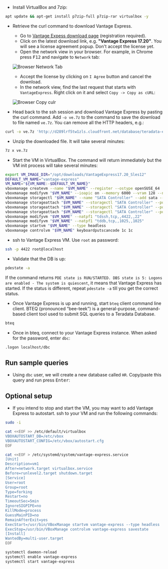 
* Install VirtualBox and 7zip:
```bash
apt update && apt-get install p7zip-full p7zip-rar virtualbox -y
```
* Retrieve the curl command to download Vantage Express.
    * Go to [Vantage Expess download page](https://downloads.teradata.com/download/database/teradata-express-for-vmware-player) (registration required).
    * Click on the latest download link, e.g. **"Vantage Express 17.20"**. You will see a license agreement popup. Don't accept the license yet.
    * Open the network view in your browser. For example, in Chrome press <kbd>F12</kbd> and navigate to `Network` tab:

    ![Browser Network Tab](../images/browser.network.png)

    * Accept the license by clicking on `I Agree` button and cancel the download.
    * In the network view, find the last request that starts with `VantageExpress`. Right click on it and select `Copy -> Copy as cURL`:

    ![Browser Copy culr](../images/browser.copy.curl.png)
* Head back to the ssh session and download Vantage Express by pasting the curl command. Add `-o ve.7z` to the command to save the download to file named `ve.7z`. You can remove all the HTTP headers, e.g.:

```bash
curl -o ve.7z 'http://d289lrf5tw1zls.cloudfront.net/database/teradata-express/VantageExpress17.20_Sles12_202108300444.7z?Expires=1638719978&Signature=GKBkNvery_long_signature__&Key-Pair-Id=********************'
```

* Unzip the downloaded file. It will take several minutes:

```bash
7z x ve.7z
```
* Start the VM in VirtualBox. The command will return immediately but the VM init process will take several minutes:

```bash
export VM_IMAGE_DIR="/opt/downloads/VantageExpress17.20_Sles12"
DEFAULT_VM_NAME="vantage-express"
VM_NAME="${VM_NAME:-$DEFAULT_VM_NAME}"
vboxmanage createvm --name "$VM_NAME" --register --ostype openSUSE_64
vboxmanage modifyvm "$VM_NAME" --ioapic on --memory 6000 --vram 128 --nic1 nat --cpus 4
vboxmanage storagectl "$VM_NAME" --name "SATA Controller" --add sata --controller IntelAhci
vboxmanage storageattach "$VM_NAME" --storagectl "SATA Controller" --port 0 --device 0 --type hdd --medium  "$(find $VM_IMAGE_DIR -name '*disk1*')"
vboxmanage storageattach "$VM_NAME" --storagectl "SATA Controller" --port 1 --device 0 --type hdd --medium  "$(find $VM_IMAGE_DIR -name '*disk2*')"
vboxmanage storageattach "$VM_NAME" --storagectl "SATA Controller" --port 2 --device 0 --type hdd --medium  "$(find $VM_IMAGE_DIR -name '*disk3*')"
vboxmanage modifyvm "$VM_NAME" --natpf1 "tdssh,tcp,,4422,,22"
vboxmanage modifyvm "$VM_NAME" --natpf1 "tddb,tcp,,1025,,1025"
vboxmanage startvm "$VM_NAME" --type headless
vboxmanage controlvm "$VM_NAME" keyboardputscancode 1c 1c
```
* ssh to Vantage Express VM. Use `root` as password:

```bash
ssh -p 4422 root@localhost
```
* Validate that the DB is up:
```bash
pdestate -a
```

If the command returns `PDE state is RUN/STARTED. DBS state is 5: Logons are enabled - The system is quiescent`, it means that Vantage Express has started.
If the status is different, repeat `pdestate -a` till you get the correct status.

* Once Vantage Express is up and running, start `bteq` client command line client. BTEQ (pronounced “bee-teek”) is a general-purpose, command-based client tool used to submit SQL queries to a Teradata Database.

```bash
bteq
```
* Once in bteq, connect to your Vantage Express instance. When asked for the password, enter `dbc`:
 
```bash
.logon localhost/dbc
```

## Run sample queries

* Using `dbc` user, we will create a new database called `HR`. Copy/paste this query and run press <kbd>Enter</kbd>:

<GettingStartedQueries />

## Optional setup

* If you intend to stop and start the VM, you may want to add Vantage Express to autostart. ssh to your VM and run the following commands:

```bash
sudo -i

cat <<EOF >> /etc/default/virtualbox
VBOXAUTOSTART_DB=/etc/vbox
VBOXAUTOSTART_CONFIG=/etc/vbox/autostart.cfg
EOF

cat <<EOF > /etc/systemd/system/vantage-express.service
[Unit]
Description=vm1
After=network.target virtualbox.service
Before=runlevel2.target shutdown.target
[Service]
User=root
Group=root
Type=forking
Restart=no
TimeoutSec=5min
IgnoreSIGPIPE=no
KillMode=process
GuessMainPID=no
RemainAfterExit=yes
ExecStart=/usr/bin/VBoxManage startvm vantage-express --type headless
ExecStop=/usr/bin/VBoxManage controlvm vantage-express savestate
[Install]
WantedBy=multi-user.target
EOF

systemctl daemon-reload
systemctl enable vantage-express
systemctl start vantage-express
```
